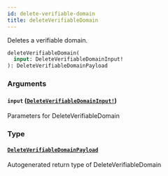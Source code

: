 ```yaml
---
id: delete-verifiable-domain
title: deleteVerifiableDomain
---
```


Deletes a verifiable domain.

```graphql
deleteVerifiableDomain(
  input: DeleteVerifiableDomainInput!
): DeleteVerifiableDomainPayload

```

### Arguments

#### `input` ([`DeleteVerifiableDomainInput!`](/docs/api/inputs/delete-verifiable-domain-input))

Parameters for DeleteVerifiableDomain

### Type

#### [`DeleteVerifiableDomainPayload`](/docs/api/objects/delete-verifiable-domain-payload)

Autogenerated return type of DeleteVerifiableDomain
